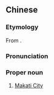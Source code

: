 {{also|马嘉智}}
==Chinese==
{{zh-forms|gloss=-|s=马嘉智|alt=馬加智}}

===Etymology===
From {{der|nan|tl|Makati}}.

===Pronunciation===
{{zh-pron
|mn=qz:Má-ka-tì
|cat=pn
}}

===Proper noun===
{{zh-proper noun}}

# {{lb|zh|Philippines|_|Min Nan}} [[w:Makati City|Makati City]]